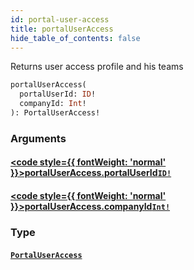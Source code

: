 ```yaml
---
id: portal-user-access
title: portalUserAccess
hide_table_of_contents: false
---
```








Returns user access profile and his teams

```graphql
portalUserAccess(
  portalUserId: ID!
  companyId: Int!
): PortalUserAccess!
```


### Arguments

#### [<code style={{ fontWeight: 'normal' }}>portalUserAccess.<b>portalUserId</b></code>](#)<Bullet />[`ID!`](/api/graphql/documentation/scalars/id) <Badge class="secondary" text="non-null"/> <Badge class="secondary" text="scalar"/>
> 
> 

#### [<code style={{ fontWeight: 'normal' }}>portalUserAccess.<b>companyId</b></code>](#)<Bullet />[`Int!`](/api/graphql/documentation/scalars/int) <Badge class="secondary" text="non-null"/> <Badge class="secondary" text="scalar"/>
> 
> 

### Type

#### [`PortalUserAccess`](/api/graphql/documentation/objects/portal-user-access) <Badge class="secondary" text="object"/>
> 
> 





